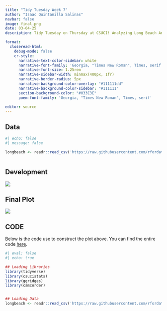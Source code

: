 ```yaml
---
title: "Tidy Tuesday Week 7"
author: "Isaac Quintanilla Salinas"
navbar: false
image: final.png
date: 03-04-25
description: Tidy Tuesday on Thursday at CSUCI! Analyzing Long Beach Animal Shelter Data! 

format:
  closeread-html:
    debug-mode: false
    cr-style:
      narrative-text-color-sidebar: white
      narrative-font-family: 'Georgia, "Times New Roman", Times, serif'
      narrative-font-size: 1.25rem
      narrative-sidebar-width: minmax(400px, 1fr)
      narrative-border-radius: 5px
      narrative-background-color-overlay: "#111111dd"
      narrative-background-color-sidebar: "#111111"
      section-background-color: "#033E3E"
      poem-font-family: 'Georgia, "Times New Roman", Times, serif'

editor: source
---
```



:::{.cr-section}

:::{focus-on="cr-fw"}
# Data
:::




:::{#cr-fw}

```r
#| echo: false
#| message: false

longbeach <- readr::read_csv('https://raw.githubusercontent.com/rfordatascience/tidytuesday/main/data/2025/2025-03-04/longbeach.csv')



```


:::
:::


:::{.cr-section layout="sidebar-left"}

:::{focus-on="cr-walk"}
# Development
:::



:::{#cr-walk}
![](final.gif)
:::
:::



:::{.cr-section layout="sidebar-left"}

:::{focus-on="cr-twilight"}
# Final Plot
:::



:::{#cr-twilight}
![](final.png)
:::
:::


## CODE

Below is the code use to construct the plot above. You can find the entire code [here](https://github.com/inqs909/ttw/blob/main/posts/wk_3_4_25/plot_code.R).




```r
#| eval: false
#| echo: true

## Loading Libraries
library(tidyverse)
library(csucistats)
library(ggridges)
library(camcorder)


## Loading Data
longbeach <- readr::read_csv('https://raw.githubusercontent.com/rfordatascience/tidytuesday/main/data/2025/2025-03-04/longbeach.csv')


```